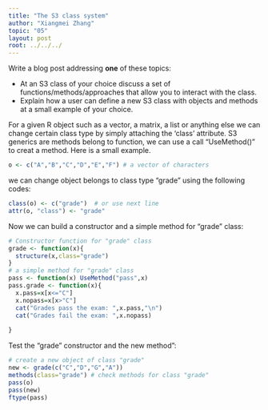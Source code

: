 ```yaml
---
title: "The S3 class system"
author: "Xiangmei Zhang"
topic: "05"
layout: post
root: ../../../
---
```



Write a blog post addressing **one** of these topics:

- At an S3 class of your choice discuss a set of functions/methods/approaches that allow you to interact with the class. 
- Explain how a user can define a new S3 class with objects and methods at a small example of your choice. 

For a given R object such as a vector, a matrix, a list or anything else we can change certain class type by simply attaching the ‘class’ attribute. S3 generics are methods belong to function, we can use a call "UseMethod()" to creat a method. Here is a small example.
```r
o <- c("A","B","C","D","E","F") # a vector of characters
```

we can change object belongs to class type "grade" using the following codes:
```r
class(o) <- c("grade")  # or use next line
attr(o, "class") <- "grade"
```
Now we can build a constructor and a simple method for "grade" class:
```r
# Constructor function for "grade" class
grade <- function(x){
  structure(x,class="grade")
}
# a simple method for "grade" class
pass <- function(x) UseMethod("pass",x)
pass.grade <- function(x){
  x.pass=x[x<="C"]
  x.nopass=x[x>"C"]
  cat("Grades pass the exam: ",x.pass,"\n")
  cat("Grades fail the exam: ",x.nopass)
  
}
```
Test the "grade" constructor and the new method":
```r
# create a new object of class "grade"
new <- grade(c("C","D","G","A"))
methods(class="grade") # check methods for class "grade"
pass(o)
pass(new)
ftype(pass)
```

